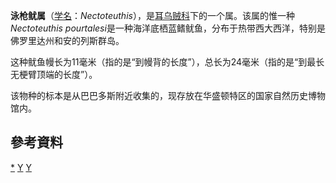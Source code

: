 {{Speciesbox
| name = 泳枪鱿
| taxon = Nectoteuthis pourtalesi
| authority = Verrill, 1883
| image = Nectoteuthis pourtalesi.jpg
| image_caption = 泳枪鱿
| status = DD
| status_system = IUCN3.1
| status_ref = <ref name = IUCN>{{cite journal | author1 = Barratt, I. | author2 = Allcock, L. | author2-link = Louise Allcock | year = 2012 | title = ''Nectoteuthis pourtalesi '' | journal = [[The_IUCN_Red_List_of_Threatened_Species|The IUCN Red List of Threatened Species]] | volume = 2012 | page = e.T162543A912594 |doi = 10.2305/IUCN.UK.2012-1.RLTS.T162543A912594.en}} Downloaded on 10 February 2018.</ref>
}}

'''泳枪鱿属'''（[[学名|学名]]：''Nectoteuthis''），是[[耳乌贼科|耳乌贼科]]下的一个属。该属的惟一种''Nectoteuthis pourtalesi''是一种海洋底栖蓝鳍鱿鱼，分布于热带西大西洋，特别是佛罗里达州和安的列斯群岛。

这种鱿鱼幔长为11毫米（指的是“到幔背的长度”），总长为24毫米（指的是“到最长无梗臂顶端的长度”）。

该物种的标本是从巴巴多斯附近收集的，现存放在华盛顿特区的国家自然历史博物馆内。

==參考資料==
{{reflist}}

{{taxonbar}}
[[Category:_泳枪鱿属|*]]
[[Category:_耳乌贼科|Y]]
[[Category:_1883年描述的分类群|Y]]